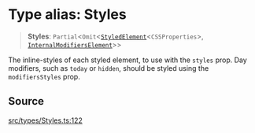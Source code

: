 # Type alias: Styles

> **Styles**: `Partial`\<`Omit`\<[`StyledElement`](/api/latest/type-aliases/StyledElement.mdx)\<`CSSProperties`\>, [`InternalModifiersElement`](/api/latest/type-aliases/InternalModifiersElement.mdx)\>\>

The inline-styles of each styled element, to use with the `styles` prop. Day
modifiers, such as `today` or `hidden`, should be styled using the
`modifiersStyles` prop.

## Source

[src/types/Styles.ts:122](https://github.com/gpbl/react-day-picker/blob/56bfb649e/src/types/Styles.ts#L122)
